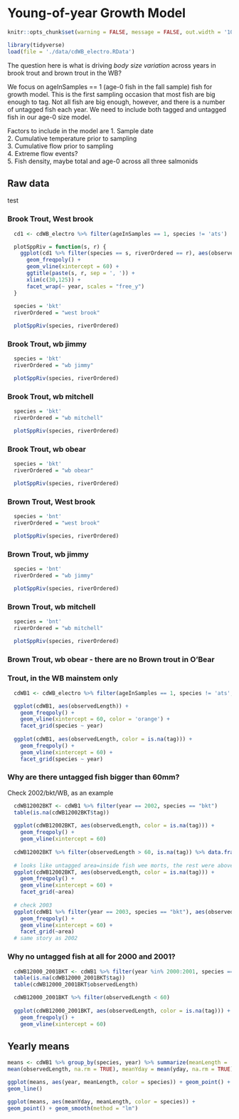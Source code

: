 # Young-of-year Growth Model {#yoyGrowthModel}
```r
knitr::opts_chunk$set(warning = FALSE, message = FALSE, out.width = '100%')
```

```r
library(tidyverse)
load(file = './data/cdWB_electro.RData')
```

The question here is what is driving _body size variation_ across years in brook trout and brown trout in the WB?  

We focus on ageInSamples == 1 (age-0 fish in the fall sample) fish for growth model. This is the first sampling occasion that most fish are big enough to tag. Not all fish are big enough, however, and there is a number of untagged fish each year. We need to include both tagged and untagged fish in our age-0 size model.

Factors to include in the model are 
1. Sample date  
2. Cumulative temperature prior to sampling  
3. Cumulative flow prior to sampling  
4. Extreme flow events?  
5. Fish density, maybe total and age-0 across all three salmonids  

## Raw data
test

### Brook Trout, West brook  
```r
  cd1 <- cdWB_electro %>% filter(ageInSamples == 1, species != 'ats')

  plotSppRiv = function(s, r) { 
    ggplot(cd1 %>% filter(species == s, riverOrdered == r), aes(observedLength, color = is.na(tag))) +
      geom_freqpoly() +
      geom_vline(xintercept = 60) +
      ggtitle(paste(s, r, sep = ', ')) +
      xlim(c(30,125)) +
      facet_wrap(~ year, scales = "free_y")
  }
  
  species = 'bkt'
  riverOrdered = "west brook"

  plotSppRiv(species, riverOrdered)
```  

### Brook Trout, wb jimmy 
```r
  species = 'bkt'
  riverOrdered = "wb jimmy"

  plotSppRiv(species, riverOrdered)
```  

### Brook Trout, wb mitchell  
```r
  species = 'bkt'
  riverOrdered = "wb mitchell"

  plotSppRiv(species, riverOrdered)
```  

### Brook Trout, wb obear  
```r
  species = 'bkt'
  riverOrdered = "wb obear"

  plotSppRiv(species, riverOrdered)
```  

### Brown Trout, West brook  
```r
  species = 'bnt'
  riverOrdered = "west brook"

  plotSppRiv(species, riverOrdered)
```  

### Brown Trout, wb jimmy 
```r
  species = 'bnt'
  riverOrdered = "wb jimmy"

  plotSppRiv(species, riverOrdered)
```  

### Brown Trout, wb mitchell  
```r
  species = 'bnt'
  riverOrdered = "wb mitchell"

  plotSppRiv(species, riverOrdered)
```  

### Brown Trout, wb obear - there are no Brown trout in O'Bear  

### Trout, in the WB mainstem only
```r
  cdWB1 <- cdWB_electro %>% filter(ageInSamples == 1, species != 'ats', riverOrdered == "west brook")

  ggplot(cdWB1, aes(observedLength)) +
    geom_freqpoly() +
    geom_vline(xintercept = 60, color = 'orange') +
    facet_grid(species ~ year)
  
  ggplot(cdWB1, aes(observedLength, color = is.na(tag))) +
    geom_freqpoly() +
    geom_vline(xintercept = 60) +
    facet_grid(species ~ year)
```
  

### Why are there untagged fish bigger than 60mm?  
Check 2002/bkt/WB, as an example

```r

  cdWB12002BKT <- cdWB1 %>% filter(year == 2002, species == "bkt")
  table(is.na(cdWB12002BKT$tag))
  
  ggplot(cdWB12002BKT, aes(observedLength, color = is.na(tag))) +
    geom_freqpoly() +
    geom_vline(xintercept = 60)
  
  cdWB12002BKT %>% filter(observedLength > 60, is.na(tag)) %>% data.frame()
  
  # looks like untagged area=inside fish wee morts, the rest were above or below
  ggplot(cdWB12002BKT, aes(observedLength, color = is.na(tag))) +
    geom_freqpoly() +
    geom_vline(xintercept = 60) +
    facet_grid(~area)
  
  # check 2003
  ggplot(cdWB1 %>% filter(year == 2003, species == "bkt"), aes(observedLength, color = is.na(tag))) +
    geom_freqpoly() +
    geom_vline(xintercept = 60) +
    facet_grid(~area)
  # same story as 2002
```

### Why no untagged fish at all for 2000 and 2001?

```r

  cdWB12000_2001BKT <- cdWB1 %>% filter(year %in% 2000:2001, species == "bkt")
  table(is.na(cdWB12000_2001BKT$tag))
  table(cdWB12000_2001BKT$observedLength)

  cdWB12000_2001BKT %>% filter(observedLength < 60)
  
  ggplot(cdWB12000_2001BKT, aes(observedLength, color = is.na(tag))) +
    geom_freqpoly() +
    geom_vline(xintercept = 60)
```

## Yearly means
```r

means <- cdWB1 %>% group_by(species, year) %>% summarize(meanLength =
mean(observedLength, na.rm = TRUE), meanYday = mean(yday, na.rm = TRUE))

ggplot(means, aes(year, meanLength, color = species)) + geom_point() +
geom_line()

ggplot(means, aes(meanYday, meanLength, color = species)) +
geom_point() + geom_smooth(method = "lm")
```





